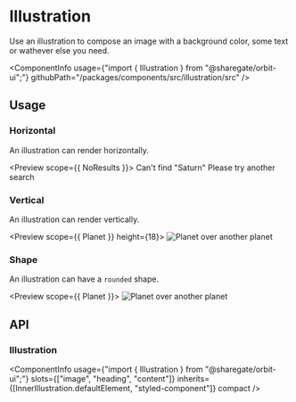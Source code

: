 
<Meta
    title="Components/Illustration"
    id="illustration"
/>

# Illustration

<Tagline>Use an illustration to compose an image with a background color, some text or wathever else you need.</Tagline>

<ComponentInfo
    usage={"import { Illustration } from \"@sharegate/orbit-ui\";"}
    githubPath="/packages/components/src/illustration/src"
/>

## Usage

### Horizontal

An illustration can render horizontally.

<Preview scope={{ NoResults }}>
    <Story name="horizontal">
        <Illustration>
            <SvgImage src={NoResults} stroke="alias-primary" />
            <Heading>Can't find "Saturn"</Heading>
            <Content>Please try another search</Content>
        </Illustration>
    </Story>
</Preview>

### Vertical

An illustration can render vertically.

<Preview scope={{ Planet }} height={18}>
    <Story name="vertical">
        <Illustration orientation="vertical" backgroundColor="#998BAF" width={14} padding={4}>
            <Image src={Planet} alt="Planet over another planet" />
        </Illustration>
    </Story>
</Preview>

### Shape

An illustration can have a `rounded` shape.

<Preview scope={{ Planet }}>
    <Story name="shape">
        <Illustration shape="rounded" backgroundColor="#998BAF" height={14} padding={4}>
            <Image src={Planet} alt="Planet over another planet" />
        </Illustration>
    </Story>
</Preview>

## API

### Illustration

<ComponentInfo
    usage={"import { Illustration } from \"@sharegate/orbit-ui\";"}
    slots={["image", "heading", "content"]}
    inherits={[InnerIllustration.defaultElement, "styled-component"]}
    compact
/>

<ArgsTable of={InnerIllustration} sort="alpha" />

